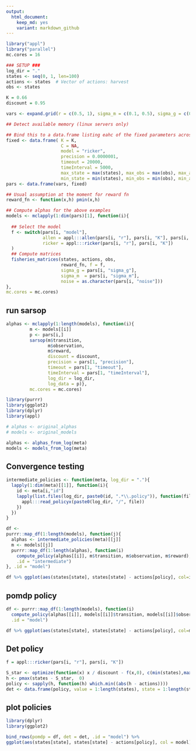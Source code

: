 ```yaml
---
output:
  html_document: 
    keep_md: yes
    variant: markdown_github
---  
```


```r
library("appl")
library("parallel")
mc.cores = 16

### SETUP ###
log_dir = "."
states <- seq(0, 1, len=100)
actions <- states  # Vector of actions: harvest
obs <- states

K = 0.66
discount = 0.95

vars <- expand.grid(r = c(0.5, 1), sigma_m = c(0.1, 0.5), sigma_g = c(0.1, 0.5), noise = c("lognormal", "uniform"))

## Detect available memory (linux servers only)

## Bind this to a data.frame listing eahc of the fixed parameters across all runs
fixed <- data.frame( K = K,
                     C = NA,
                     model = "ricker",
                     precision = 0.0000001,
                     timeout = 20000,
                     timeInterval = 5000,
                     max_state = max(states), max_obs = max(obs), max_action = max(actions), 
                     min_state = min(states), min_obs = min(obs), min_action = min(actions))
pars <- data.frame(vars, fixed)

## Usual assumption at the moment for reward fn
reward_fn <- function(x,h) pmin(x,h)

## Compute alphas for the above examples
models <- mclapply(1:dim(pars)[1], function(i){
  
  ## Select the model
  f <- switch(pars[i, "model"], 
              allen = appl:::allen(pars[i, "r"], pars[i, "K"], pars[i, "C"]),
              ricker = appl:::ricker(pars[i, "r"], pars[i, "K"])
  )
  ## Compute matrices
  fisheries_matrices(states, actions, obs, 
                     reward_fn, f = f, 
                     sigma_g = pars[i, "sigma_g"], 
                     sigma_m  = pars[i, "sigma_m"],
                     noise = as.character(pars[i, "noise"]))
},
mc.cores = mc.cores)

```

## run sarsop

```r
alphas <- mclapply(1:length(models), function(i){
         m <- models[[i]]
         p <- pars[i,]
         sarsop(m$transition,
                m$observation,
                m$reward,
                discount = discount,
                precision = pars[1, "precision"],
                timeout = pars[1, "timeout"],
                timeInterval = pars[1, "timeInterval"],
                log_dir = log_dir,
                log_data = p)},
         mc.cores = mc.cores)
```

```r
library(purrr)
library(ggplot2)
library(dplyr)
library(appl)
```


```r
# alphas <- original_alphas
# models <- original_models

alphas <- alphas_from_log(meta)
models <- models_from_log(meta)
```


## Convergence testing

```r
intermediate_policies <- function(meta, log_dir = "."){
  lapply(1:dim(meta)[[1]], function(i){
    id <- meta[i,"id"]
    lapply(list.files(log_dir, paste0(id, ".*\\.policy")), function(file){
      appl:::read_policyx(paste0(log_dir, "/", file))
    })
  })
}

df <- 
purrr::map_df(1:length(models), function(j){
  alphas <- intermediate_policies(meta)[[j]]
  m <- models[[j]]
  purrr::map_df(1:length(alphas), function(i)
    compute_policy(alphas[[i]], m$transition, m$observation, m$reward),
    .id = "intermediate") 
}, .id = "model")

df %>% ggplot(aes(states[state], states[state] - actions[policy], col=intermediate)) + geom_line() + facet_wrap(~model)

```
## pomdp policy


```r

df <- purrr::map_df(1:length(models), function(i)
  compute_policy(alphas[[i]], models[[i]]$transition, models[[i]]$observation, models[[i]]$reward),
  .id = "model")

df %>% ggplot(aes(states[state], states[state] - actions[policy], col=model)) + geom_line()
```




## Det policy

```r
f = appl:::ricker(pars[i, "r"], pars[i, "K"])

S_star <- optimize(function(x) x / discount - f(x,0), c(min(states),max(states)))$minimum
h <- pmax(states - S_star,  0)
policy <- sapply(h, function(h) which.min((abs(h - actions))))
det <- data.frame(policy, value = 1:length(states), state = 1:length(states))
```

## plot policies

```r
library(dplyr)
library(ggplot2)

bind_rows(pomdp = df, det = det, .id = "model") %>%
ggplot(aes(states[state], states[state] - actions[policy], col = model)) + geom_line() + geom_point()

```

